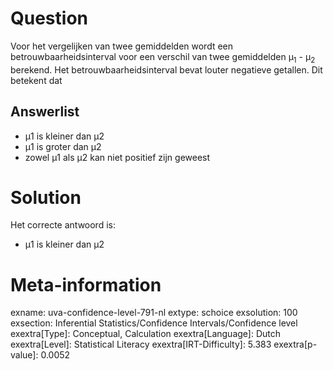 Question
========

Voor het vergelijken van twee gemiddelden wordt een
betrouwbaarheidsinterval voor een verschil van twee gemiddelden μ~1~ -
μ~2~ berekend. Het betrouwbaarheidsinterval bevat louter negatieve
getallen. Dit betekent dat

Answerlist
----------

* μ1 is kleiner dan μ2
* μ1 is groter dan μ2
* zowel μ1 als μ2 kan niet positief zijn geweest

Solution
========

Het correcte antwoord is: 

* μ1 is kleiner dan μ2

Meta-information
================
exname: uva-confidence-level-791-nl
extype: schoice
exsolution: 100
exsection: Inferential Statistics/Confidence Intervals/Confidence level
exextra[Type]: Conceptual, Calculation
exextra[Language]: Dutch
exextra[Level]: Statistical Literacy
exextra[IRT-Difficulty]: 5.383
exextra[p-value]: 0.0052

